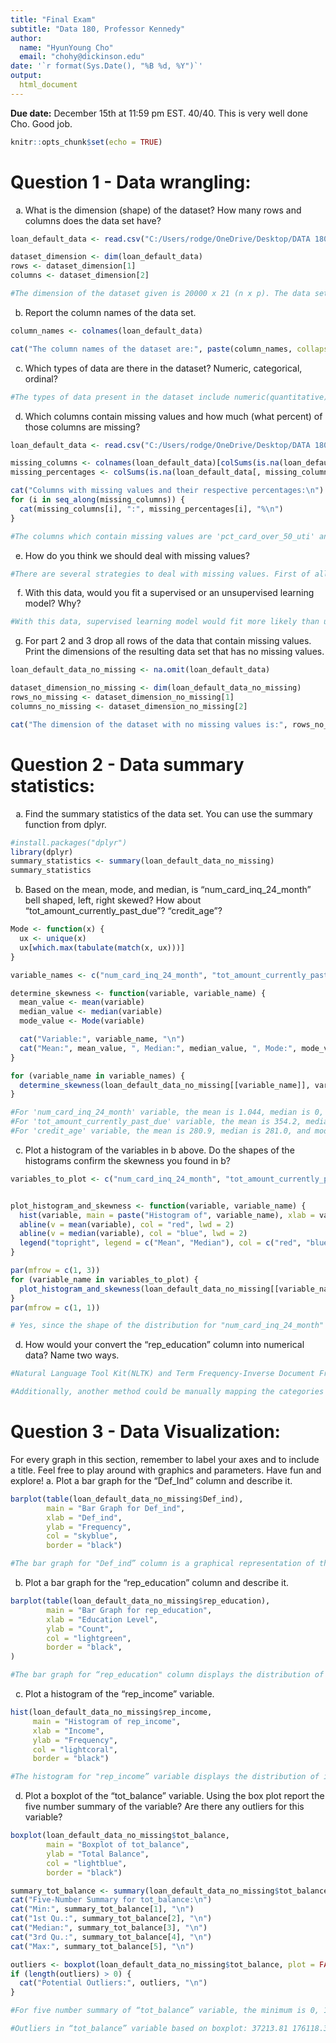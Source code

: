 ```yaml
---
title: "Final Exam"
subtitle: "Data 180, Professor Kennedy"
author: 
  name: "HyunYoung Cho"
  email: "chohy@dickinson.edu"
date: '`r format(Sys.Date(), "%B %d, %Y")`'
output: 
  html_document
---
```

**Due date:** December 15th at 11:59 pm EST.
40/40. This is very well done Cho. Good job. 
```r
knitr::opts_chunk$set(echo = TRUE)
```

# Question 1 - Data wrangling:
a.	What is the dimension (shape) of the dataset?  How many rows and columns does the data set have?
```r
loan_default_data <- read.csv("C:/Users/rodge/OneDrive/Desktop/DATA 180 -Intoduction to Data Science/DATA-180-Introduction-to-Data-Science--Section-2/data/loan_default_data_set.csv")

dataset_dimension <- dim(loan_default_data)
rows <- dataset_dimension[1]
columns <- dataset_dimension[2]

#The dimension of the dataset given is 20000 x 21 (n x p). The data set has 20000 rows and 21 columns. 
```

b.	Report the column names of the data set.
```r
column_names <- colnames(loan_default_data)

cat("The column names of the dataset are:", paste(column_names, collapse = ", "), "\n")
```

c.	Which types of data are there in the dataset? Numeric, categorical, ordinal?
```r
#The types of data present in the dataset include numeric(quantitative), and categorical(qualitative)-ordinal data types. The numeric(quantitative) data type, which is a variable that measures a numerical characteristics can be found in the dataset: tot_balance, avg_bal_cards, credit_age, and etc. The ordinal data type from categorical(qualitative) represents the variables that classifies the unites into categories and have a natural ordering to them. The examples of ordinal data from categorical(qualitative) data types can be found as following: high_school, college, and graduate. Thus, there are numerical and categorical - ordinal data types present in the dataset. 
```

d.	Which columns contain missing values and how much (what percent) of those columns are missing?
```r
loan_default_data <- read.csv("C:/Users/rodge/OneDrive/Desktop/DATA 180 -Intoduction to Data Science/DATA-180-Introduction-to-Data-Science--Section-2/data/loan_default_data_set.csv")

missing_columns <- colnames(loan_default_data)[colSums(is.na(loan_default_data)) > 0]
missing_percentages <- colSums(is.na(loan_default_data[, missing_columns])) / nrow(loan_default_data) * 100

cat("Columns with missing values and their respective percentages:\n")
for (i in seq_along(missing_columns)) {
  cat(missing_columns[i], ":", missing_percentages[i], "%\n")
}

#The columns which contain missing values are 'pct_card_over_50_uti' and 'rep_income'. The percentage of the column 'pct_card_over_50_uti' is 9.79%, and the percentage of the column 'rep_income' is 7.795%. 
```

e.	How do you think we should deal with missing values? 
```r
#There are several strategies to deal with missing values. First of all, we can impute the missing values with the mean, median, or mode in the column, which helps maintaining the size of the dataset while filling in the missing values in the column. For example, we can impute the missing values in a numeric column with the mean by using following code: "loan_default_data$numeric_column[is.na(loan_default_data$numeric_column)] <- mean(loan_default_data$numeric_column, na.rm = TRUE)". Secondly, we can omit the rows with missing values if the number of rows with missing values is relatively small and doesn't significantly impact or change the dataset. The following method can be done by using na.omit() function. Thirdly, we can create a missing indicator by creating a new binary column, which represents whether a value was missing in the original column. Through this, we can preserve information about the missing value in the column. Finally, there is a method using an advanced imputation method with multiple imputation or machine learning-based methods. This method predicts the missing values by using other variables in the dataset and fills the missing values in the column. 
```

f.	With this data, would you fit a supervised or an unsupervised learning model? Why? 
```r
#With this data, supervised learning model would fit more likely than unsupervised learning model. This is because this loan default dataset given represents the historical data containing binary response and predictor variables from credit card accounts for bank XYZ, which correspond to the object and goal of supervised learning model. Supervised learning can be used when there are observations that is composed of predictor and response variables. Since the primary goal of supervised learning is to utilize the relationship between the predictor and response variables for prediction and inference based on the observations. One of examples of supervised learning algorithms include regression for predicting numerical values and classification for predicting categorical outcomes. Therefore, this loan default dataset fits with supervised learning model since it has predictor and response variables for prediction and inference based on the observations. 
```

g.	For part 2 and 3 drop all rows of the data that contain missing values. Print the dimensions of the resulting data set that has no missing values.
```r
loan_default_data_no_missing <- na.omit(loan_default_data)

dataset_dimension_no_missing <- dim(loan_default_data_no_missing)
rows_no_missing <- dataset_dimension_no_missing[1]
columns_no_missing <- dataset_dimension_no_missing[2]

cat("The dimension of the dataset with no missing values is:", rows_no_missing, "rows and", columns_no_missing, "columns.")
```

# Question 2 - Data summary statistics:
a.	Find the summary statistics of the data set. You can use the summary function from dplyr. 
```r
#install.packages("dplyr")
library(dplyr)
summary_statistics <- summary(loan_default_data_no_missing)
summary_statistics
```

b.	Based on the mean, mode, and median, is “num_card_inq_24_month” bell shaped, left, right skewed? How about “tot_amount_currently_past_due”? “credit_age”? 
```r
Mode <- function(x) {
  ux <- unique(x)
  ux[which.max(tabulate(match(x, ux)))]
}

variable_names <- c("num_card_inq_24_month", "tot_amount_currently_past_due", "credit_age")

determine_skewness <- function(variable, variable_name) {
  mean_value <- mean(variable)
  median_value <- median(variable)
  mode_value <- Mode(variable)

  cat("Variable:", variable_name, "\n")
  cat("Mean:", mean_value, ", Median:", median_value, ", Mode:", mode_value, "\n", "\n")
}

for (variable_name in variable_names) {
  determine_skewness(loan_default_data_no_missing[[variable_name]], variable_name)
}

#For 'num_card_inq_24_month' variable, the mean is 1.044, median is 0, and mode is 0. Since the mean is bigger than median, 'num_card_inq_24_month' is right-skewed. 
#For 'tot_amount_currently_past_due' variable, the mean is 354.2, median is 0, and mode is 0. Since the mean is bigger than median, 'tot_amount_currently_past_due' is right-skewed. 
#For 'credit_age' variable, the mean is 280.9, median is 281.0, and mode is 295. Since the mean is approximately equal to median, 'credit_age' is approximately symmetric or bell-shaped.
```

c.	Plot a histogram of the variables in b above. Do the shapes of the histograms confirm the skewness you found in b?
```r
variables_to_plot <- c("num_card_inq_24_month", "tot_amount_currently_past_due", "credit_age")


plot_histogram_and_skewness <- function(variable, variable_name) {
  hist(variable, main = paste("Histogram of", variable_name), xlab = variable_name, col = "lightblue", border = "black")
  abline(v = mean(variable), col = "red", lwd = 2)
  abline(v = median(variable), col = "blue", lwd = 2)
  legend("topright", legend = c("Mean", "Median"), col = c("red", "blue"), lwd = 2)
}

par(mfrow = c(1, 3))
for (variable_name in variables_to_plot) {
  plot_histogram_and_skewness(loan_default_data_no_missing[[variable_name]], variable_name)
}
par(mfrow = c(1, 1))

# Yes, since the shape of the distribution for "num_card_inq_24_month" variable is right-skewed, "tot_amount_currently_past_due" variable is right-skewed, and "credit_age" variable is approximately symmetric or bell-shaped, the shapes of the histograms confirm the skewness I found in part b.
```

d.	How would your convert the “rep_education” column into numerical data? Name two ways. 
```r
#Natural Language Tool Kit(NLTK) and Term Frequency-Inverse Document Frequency(TF-IDF) methods can convert the "rep_education" column into numerical data. Natural Language Took Kit, which is a suite of libraries and programs for statistical natural language processing for English written in the programming supports classification, tokenization, and other semantic reasoning functionalities. Thus, NLTK method is one way to convert the "rep_education" column into numerical data. Also, Term Frequency-Inverse Document Frequency handles with a numerical statistic that is used to reflect and contain the importance of a text in a document relative to a collection of documents, considering both its frequency and rarity. Through TK-IDF tool, the "rep_education" column can be converted into numerical data based on the frequency and rarity of words in a document. 

#Additionally, another method could be manually mapping the categories to numerical values using a predefined dictionary. For example, the following code can be used for manual mapping of categories to numerical values: education_mapping <- c("High School" = 1, "College" = 2, "Bachelor's" = 3, "Master's" = 4, "Doctorate" = 5). By creating a mapping dictionary, the "rep_education" column can be converted into numerical data, and this method is especially useful in "rep_education" column since this method can deal with ordinal relationship among categories, allowing to explicitly control the mapping. 
```

# Question 3 - Data Visualization:
For every graph in this section, remember to label your axes and to include a title. Feel free to play around with graphics and parameters. Have fun and explore!
a.	Plot a bar graph for the “Def_Ind” column and describe it. 
```r
barplot(table(loan_default_data_no_missing$Def_ind), 
        main = "Bar Graph for Def_ind",
        xlab = "Def_ind",
        ylab = "Frequency",
        col = "skyblue",
        border = "black")

#The bar graph for "Def_ind” column is a graphical representation of the frequency distribution of values in the "Def_ind” column. The x-axis represents unique values in the "Def_ind” column, which could be categorical as 'no default' and 'default'. The y-axis represents the frequency or count of each unique value in "Def_ind” column. Each bar corresponds and matches with a unique value, and the height of the bars represents the frequency of each value in "Def_ind” column. By visualizing the data into a bar graph, it allows to explicitly understand the distribution that frequency of default values is higher than no default value in "Def_ind” column.
```

b.	Plot a bar graph for the “rep_education" column and describe it. 
```r
barplot(table(loan_default_data_no_missing$rep_education), 
        main = "Bar Graph for rep_education",
        xlab = "Education Level",
        ylab = "Count",
        col = "lightgreen",
        border = "black",
) 

#The bar graph for “rep_education" column displays the distribution of education levels in the “rep_education" column. The x-axis represents the unique education levels which include college, graduate, high school, and other. The y-axis represents the count or frequency of each education level. Each bar corresponds and matches with a unique education level, and its height represents the frequency or count of that level in the dataset. Through visualization with bar graph for “rep_education" column, it helps to understand and see the distribution of education levels in the dataset. Based on the bar graph of “rep_education" distribution, the frequency of college is the highest and the frequency of high school education level is the second highest distribution in the “rep_education" column. The frequency of graduate is the third highest distribution and the frequency of others follows the next in the “rep_education" column.
```

c.	Plot a histogram of the “rep_income” variable.
```r
hist(loan_default_data_no_missing$rep_income, 
     main = "Histogram of rep_income",
     xlab = "Income",
     ylab = "Frequency",
     col = "lightcoral",
     border = "black")

#The histogram for "rep_income” variable displays the distribution of income in the “rep_income” variable. The x-axis represents income values, and y-axis represents the frequency or count of observations within each income range. The bars in the histogram show how the income values are distributed across the data set in the “rep_income” variable, and the data visualization for “rep_income” variable using histogram shows that the distribution of income range is approximately symmetric or bell-shaped. This visualization provides the insights into the distribution and concentration of income values in data set for "rep_income” variable that the distribution of income range is symmetrically distributed as mean and median are approximately equal.
```

d.	Plot a boxplot of the “tot_balance” variable. Using the box plot report the five number summary of the variable? Are there any outliers for this variable? 
```r
boxplot(loan_default_data_no_missing$tot_balance,
        main = "Boxplot of tot_balance",
        ylab = "Total Balance",
        col = "lightblue",
        border = "black")

summary_tot_balance <- summary(loan_default_data_no_missing$tot_balance)
cat("Five-Number Summary for tot_balance:\n")
cat("Min:", summary_tot_balance[1], "\n")
cat("1st Qu.:", summary_tot_balance[2], "\n")
cat("Median:", summary_tot_balance[3], "\n")
cat("3rd Qu.:", summary_tot_balance[4], "\n")
cat("Max:", summary_tot_balance[5], "\n")

outliers <- boxplot(loan_default_data_no_missing$tot_balance, plot = FALSE)$out
if (length(outliers) > 0) {
  cat("Potential Outliers:", outliers, "\n")
}

#For five number summary of “tot_balance” variable, the minimum is 0, 1st quartile is 92142, median is 107740, mean is 107503, 3rd quartile is 122932, and maximum is 200000. The IQR for “tot_balance” variable is Q3-Q1 = 122932-92142 = 30790. The lower fence(LF) is Q1-(1.5xIQR) = 92142-(1.5x30790) = 45957. The upper fence(UF) is Q3+(1.5xIQR) = 122932+(1.5x30790) = 169117. Therefore, any value below LF(= 45957) and any value above UF(= 169117) are considered outliers. Based on the boxplot and five number summary, there are outliers present in the “tot_balance” variable, which are shown in the following line. 

#Outliers in “tot_balance” variable based on boxplot: 37213.81 176118.3 175548.2 174991.2 45908.84 172021.5 188251 177612.9 30917.23 31931.05 41069.3 31215.3 43069.16 33995.84 44202.58 44532.17 174821.7 39126.32 37189.69 45624.69 0 36256.21 30780.03 176207 45371.69 179531.1 45126.65 172831.9 37431.07 43972.68 41012.27 176225.8 172820.9 37724.46 173917.2 41043.34 170626.7 43349.1 175988.7 182871.6 44179.22 41462.38 44474.37 175710.4 169497.9 44099.11 38838.7 172062.1 45218.49 45238.39 173751.8 171941.5 2e+05 170562.1 169207.1 22812.25 42402.89 45528.07 171547.4 43154.35 45639 45068.05 175989.7 183558.7 174756.9 29795.5 186386.2 174318.3 172251.3 194486 173533.1 33319.34 39744.14 45505.23 36839.24 174664.6 36874.44 170056.6 169129.4 25018.42 169498 45355.74 32057.66 172878 172258.7 45905.18 43076.09 40345.16. 
```
